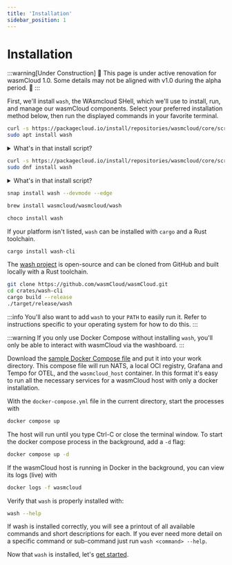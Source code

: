 ```yaml
---
title: 'Installation'
sidebar_position: 1
---
```



# Installation

:::warning[Under Construction]
🚧 This page is under active renovation for wasmCloud 1.0. Some details may not be aligned with v1.0 during the alpha period. 🚧
:::

First, we'll install `wash`, the WAsmcloud SHell, which we'll use to
install, run, and manage our wasmCloud components.
Select your preferred installation method below, then run the displayed commands in your favorite terminal.

<Tabs groupId="os" queryString>
  <TabItem value="ubuntudebian" label="Ubuntu/Debian" default>

```bash
curl -s https://packagecloud.io/install/repositories/wasmcloud/core/script.deb.sh | sudo bash
sudo apt install wash
```

<details>
<summary>What's in that install script?</summary>
It is always a good idea to inspect scripts before piping them directly into `sudo bash`.

Below are the contents of `script.deb.sh` for your verification.

```bash
#!/bin/bash

unknown_os ()
{
  echo "Unfortunately, your operating system distribution and version are not supported by this script."
  echo
  echo "You can override the OS detection by setting os= and dist= prior to running this script."
  echo "You can find a list of supported OSes and distributions on our website: https://packagecloud.io/docs#os_distro_version"
  echo
  echo "For example, to force Ubuntu Trusty: os=ubuntu dist=trusty ./script.sh"
  echo
  echo "Please email support@packagecloud.io and let us know if you run into any issues."
  exit 1
}

gpg_check ()
{
  echo "Checking for gpg..."
  if command -v gpg > /dev/null; then
    echo "Detected gpg..."
  else
    echo "Installing gnupg for GPG verification..."
    apt-get install -y gnupg
    if [ "$?" -ne "0" ]; then
      echo "Unable to install GPG! Your base system has a problem; please check your default OS's package repositories because GPG should work."
      echo "Repository installation aborted."
      exit 1
    fi
  fi
}

curl_check ()
{
  echo "Checking for curl..."
  if command -v curl > /dev/null; then
    echo "Detected curl..."
  else
    echo "Installing curl..."
    apt-get install -q -y curl
    if [ "$?" -ne "0" ]; then
      echo "Unable to install curl! Your base system has a problem; please check your default OS's package repositories because curl should work."
      echo "Repository installation aborted."
      exit 1
    fi
  fi
}

install_debian_keyring ()
{
  if [ "${os,,}" = "debian" ]; then
    echo "Installing debian-archive-keyring which is needed for installing "
    echo "apt-transport-https on many Debian systems."
    apt-get install -y debian-archive-keyring &> /dev/null
  fi
}


detect_os ()
{
  if [[ ( -z "${os}" ) && ( -z "${dist}" ) ]]; then
    # some systems dont have lsb-release yet have the lsb_release binary and
    # vice-versa
    if [ -e /etc/lsb-release ]; then
      . /etc/lsb-release

      if [ "${ID}" = "raspbian" ]; then
        os=${ID}
        dist=`cut --delimiter='.' -f1 /etc/debian_version`
      else
        os=${DISTRIB_ID}
        dist=${DISTRIB_CODENAME}

        if [ -z "$dist" ]; then
          dist=${DISTRIB_RELEASE}
        fi
      fi

    elif [ `which lsb_release 2>/dev/null` ]; then
      dist=`lsb_release -c | cut -f2`
      os=`lsb_release -i | cut -f2 | awk '{ print tolower($1) }'`

    elif [ -e /etc/debian_version ]; then
      # some Debians have jessie/sid in their /etc/debian_version
      # while others have '6.0.7'
      os=`cat /etc/issue | head -1 | awk '{ print tolower($1) }'`
      if grep -q '/' /etc/debian_version; then
        dist=`cut --delimiter='/' -f1 /etc/debian_version`
      else
        dist=`cut --delimiter='.' -f1 /etc/debian_version`
      fi

    else
      unknown_os
    fi
  fi

  if [ -z "$dist" ]; then
    unknown_os
  fi

  # remove whitespace from OS and dist name
  os="${os// /}"
  dist="${dist// /}"

  echo "Detected operating system as $os/$dist."
}

detect_apt_version ()
{
  apt_version_full=`apt-get -v | head -1 | awk '{ print $2 }'`
  apt_version_major=`echo $apt_version_full | cut -d. -f1`
  apt_version_minor=`echo $apt_version_full | cut -d. -f2`
  apt_version_modified="${apt_version_major}${apt_version_minor}0"

  echo "Detected apt version as ${apt_version_full}"
}

main ()
{
  detect_os
  curl_check
  gpg_check
  detect_apt_version

  # Need to first run apt-get update so that apt-transport-https can be
  # installed
  echo -n "Running apt-get update... "
  apt-get update &> /dev/null
  echo "done."

  # Install the debian-archive-keyring package on debian systems so that
  # apt-transport-https can be installed next
  install_debian_keyring

  echo -n "Installing apt-transport-https... "
  apt-get install -y apt-transport-https &> /dev/null
  echo "done."


  gpg_key_url="https://packagecloud.io/wasmCloud/core/gpgkey"
  apt_config_url="https://packagecloud.io/install/repositories/wasmCloud/core/config_file.list?os=${os}&dist=${dist}&source=script"

  apt_source_path="/etc/apt/sources.list.d/wasmCloud_core.list"
  apt_keyrings_dir="/etc/apt/keyrings"
  if [ ! -d "$apt_keyrings_dir" ]; then
    mkdir -p "$apt_keyrings_dir"
  fi
  gpg_keyring_path="$apt_keyrings_dir/wasmCloud_core-archive-keyring.gpg"
    gpg_key_path_old="/etc/apt/trusted.gpg.d/wasmCloud_core.gpg"

  echo -n "Installing $apt_source_path..."

  # create an apt config file for this repository
  curl -sSf "${apt_config_url}" > $apt_source_path
  curl_exit_code=$?

  if [ "$curl_exit_code" = "22" ]; then
    echo
    echo
    echo -n "Unable to download repo config from: "
    echo "${apt_config_url}"
    echo
    echo "This usually happens if your operating system is not supported by "
    echo "packagecloud.io, or this script's OS detection failed."
    echo
    echo "You can override the OS detection by setting os= and dist= prior to running this script."
    echo "You can find a list of supported OSes and distributions on our website: https://packagecloud.io/docs#os_distro_version"
    echo
    echo "For example, to force Ubuntu Trusty: os=ubuntu dist=trusty ./script.sh"
    echo
    echo "If you are running a supported OS, please email support@packagecloud.io and report this."
    [ -e $apt_source_path ] && rm $apt_source_path
    exit 1
  elif [ "$curl_exit_code" = "35" -o "$curl_exit_code" = "60" ]; then
    echo "curl is unable to connect to packagecloud.io over TLS when running: "
    echo "    curl ${apt_config_url}"
    echo "This is usually due to one of two things:"
    echo
    echo " 1.) Missing CA root certificates (make sure the ca-certificates package is installed)"
    echo " 2.) An old version of libssl. Try upgrading libssl on your system to a more recent version"
    echo
    echo "Contact support@packagecloud.io with information about your system for help."
    [ -e $apt_source_path ] && rm $apt_source_path
    exit 1
  elif [ "$curl_exit_code" -gt "0" ]; then
    echo
    echo "Unable to run: "
    echo "    curl ${apt_config_url}"
    echo
    echo "Double check your curl installation and try again."
    [ -e $apt_source_path ] && rm $apt_source_path
    exit 1
  else
    echo "done."
  fi

  echo -n "Importing packagecloud gpg key... "
  # import the gpg key
  curl -fsSL "${gpg_key_url}" | gpg --dearmor > ${gpg_keyring_path}
  # grant 644 permisions to gpg keyring path
  chmod 0644 "${gpg_keyring_path}"

  # move gpg key to old path if apt version is older than 1.1
  if [ "${apt_version_modified}" -lt 110 ]; then
    # move to trusted.gpg.d

    mv ${gpg_keyring_path} ${gpg_key_path_old}
    # grant 644 permisions to gpg key path
    chmod 0644 "${gpg_key_path_old}"

    # deletes the keyrings directory if it is empty
    if ! ls -1qA $apt_keyrings_dir | grep -q .;then
      rm -r $apt_keyrings_dir
    fi
    echo "Packagecloud gpg key imported to ${gpg_key_path_old}"
  else
    echo "Packagecloud gpg key imported to ${gpg_keyring_path}"
  fi
  echo "done."

  echo -n "Running apt-get update... "
  # update apt on this system
  apt-get update &> /dev/null
  echo "done."

  echo
  echo "The repository is setup! You can now install packages."
}

main
```

</details>

  </TabItem>
  <TabItem value="fedora" label="Fedora">

```bash
curl -s https://packagecloud.io/install/repositories/wasmcloud/core/script.rpm.sh | sudo bash
sudo dnf install wash
```

<details>
<summary>What's in that install script?</summary>
It is always a good idea to inspect scripts before piping them directly into `sudo bash`. Below are the contents of `script.rpm.sh` for your verification.

```bash
#!/bin/bash

unknown_os ()
{
  echo "Unfortunately, your operating system distribution and version are not supported by this script."
  echo
  echo "You can override the OS detection by setting os= and dist= prior to running this script."
  echo "You can find a list of supported OSes and distributions on our website: https://packagecloud.io/docs#os_distro_version"
  echo
  echo "For example, to force CentOS 6: os=el dist=6 ./script.sh"
  echo
  echo "Please email support@packagecloud.io and let us know if you run into any issues."
  exit 1
}

curl_check ()
{
  echo "Checking for curl..."
  if command -v curl > /dev/null; then
    echo "Detected curl..."
  else
    echo "Installing curl..."
    yum install -d0 -e0 -y curl
  fi
}


detect_os ()
{
  if [[ ( -z "${os}" ) && ( -z "${dist}" ) ]]; then
    if [ -e /etc/os-release ]; then
      . /etc/os-release
      os=${ID}
      if [ "${os}" = "poky" ]; then
        dist=`echo ${VERSION_ID}`
      elif [ "${os}" = "sles" ]; then
        dist=`echo ${VERSION_ID}`
      elif [ "${os}" = "opensuse" ]; then
        dist=`echo ${VERSION_ID}`
      elif [ "${os}" = "opensuse-leap" ]; then
        os=opensuse
        dist=`echo ${VERSION_ID}`
      elif [ "${os}" = "amzn" ]; then
        dist=`echo ${VERSION_ID}`
      else
        dist=`echo ${VERSION_ID} | awk -F '.' '{ print $1 }'`
      fi

    elif [ `which lsb_release 2>/dev/null` ]; then
      # get major version (e.g. '5' or '6')
      dist=`lsb_release -r | cut -f2 | awk -F '.' '{ print $1 }'`

      # get os (e.g. 'centos', 'redhatenterpriseserver', etc)
      os=`lsb_release -i | cut -f2 | awk '{ print tolower($1) }'`

    elif [ -e /etc/oracle-release ]; then
      dist=`cut -f5 --delimiter=' ' /etc/oracle-release | awk -F '.' '{ print $1 }'`
      os='ol'

    elif [ -e /etc/fedora-release ]; then
      dist=`cut -f3 --delimiter=' ' /etc/fedora-release`
      os='fedora'

    elif [ -e /etc/redhat-release ]; then
      os_hint=`cat /etc/redhat-release  | awk '{ print tolower($1) }'`
      if [ "${os_hint}" = "centos" ]; then
        dist=`cat /etc/redhat-release | awk '{ print $3 }' | awk -F '.' '{ print $1 }'`
        os='centos'
      elif [ "${os_hint}" = "scientific" ]; then
        dist=`cat /etc/redhat-release | awk '{ print $4 }' | awk -F '.' '{ print $1 }'`
        os='scientific'
      else
        dist=`cat /etc/redhat-release  | awk '{ print tolower($7) }' | cut -f1 --delimiter='.'`
        os='redhatenterpriseserver'
      fi

    else
      aws=`grep -q Amazon /etc/issue`
      if [ "$?" = "0" ]; then
        dist='6'
        os='aws'
      else
        unknown_os
      fi
    fi
  fi

  if [[ ( -z "${os}" ) || ( -z "${dist}" ) ]]; then
    unknown_os
  fi

  # remove whitespace from OS and dist name
  os="${os// /}"
  dist="${dist// /}"

  echo "Detected operating system as ${os}/${dist}."

  if [[ "$os" = "ol"  ||  "$os" = "el" ]] && [ $(($dist)) \> 7 ]; then
    _skip_pygpgme=1
  else
    _skip_pygpgme=0
  fi
}

finalize_yum_repo ()
{
  if [ "$_skip_pygpgme" = 0 ]; then
    echo "Installing pygpgme to verify GPG signatures..."
    yum install -y pygpgme --disablerepo="${repo_config_name}"
    pypgpme_check=`rpm -qa | grep -qw pygpgme`
    if [ "$?" != "0" ]; then
      echo
      echo "WARNING: "
      echo "The pygpgme package could not be installed. This means GPG verification is not possible for any RPM installed on your system. "
      echo "To fix this, add a repository with pygpgme. Usualy, the EPEL repository for your system will have this. "
      echo "More information: https://fedoraproject.org/wiki/EPEL#How_can_I_use_these_extra_packages.3F"
      echo

      # set the repo_gpgcheck option to 0
      sed -i'' 's/repo_gpgcheck=1/repo_gpgcheck=0/' /etc/yum.repos.d/$repo_config_name.repo
    fi
  fi

  echo "Installing yum-utils..."
  yum install -y yum-utils --disablerepo="${repo_config_name}"
  yum_utils_check=`rpm -qa | grep -qw yum-utils`
  if [ "$?" != "0" ]; then
    echo
    echo "WARNING: "
    echo "The yum-utils package could not be installed. This means you may not be able to install source RPMs or use other yum features."
    echo
  fi

  echo "Generating yum cache for ${repo_config_name}..."
  yum -q makecache -y --disablerepo='*' --enablerepo="${repo_config_name}"

  echo "Generating yum cache for ${repo_config_name}-source..."
  yum -q makecache -y --disablerepo='*' --enablerepo="${repo_config_name}-source"
}

finalize_zypper_repo ()
{
  zypper --gpg-auto-import-keys refresh $repo_config_name
  zypper --gpg-auto-import-keys refresh $repo_config_name-source
}


main ()
{
  repo_config_name=wasmCloud_core
  detect_os
  curl_check


  yum_repo_config_url="https://packagecloud.io/install/repositories/wasmCloud/core/config_file.repo?os=${os}&dist=${dist}&source=script"

  if [ "${os}" = "sles" ] || [ "${os}" = "opensuse" ]; then
    yum_repo_path=/etc/zypp/repos.d/$repo_config_name.repo
  else
    yum_repo_path=/etc/yum.repos.d/$repo_config_name.repo
  fi

  echo "Downloading repository file: ${yum_repo_config_url}"

  curl -sSf "${yum_repo_config_url}" > $yum_repo_path
  curl_exit_code=$?

  if [ "$curl_exit_code" = "22" ]; then
    echo
    echo
    echo -n "Unable to download repo config from: "
    echo "${yum_repo_config_url}"
    echo
    echo "This usually happens if your operating system is not supported by "
    echo "packagecloud.io, or this script's OS detection failed."
    echo
    echo "You can override the OS detection by setting os= and dist= prior to running this script."
    echo "You can find a list of supported OSes and distributions on our website: https://packagecloud.io/docs#os_distro_version"
    echo
    echo "For example, to force CentOS 6: os=el dist=6 ./script.sh"
    echo
    echo "If you are running a supported OS, please email support@packagecloud.io and report this."
    [ -e $yum_repo_path ] && rm $yum_repo_path
    exit 1
  elif [ "$curl_exit_code" = "35" -o "$curl_exit_code" = "60" ]; then
    echo
    echo "curl is unable to connect to packagecloud.io over TLS when running: "
    echo "    curl ${yum_repo_config_url}"
    echo
    echo "This is usually due to one of two things:"
    echo
    echo " 1.) Missing CA root certificates (make sure the ca-certificates package is installed)"
    echo " 2.) An old version of libssl. Try upgrading libssl on your system to a more recent version"
    echo
    echo "Contact support@packagecloud.io with information about your system for help."
    [ -e $yum_repo_path ] && rm $yum_repo_path
    exit 1
  elif [ "$curl_exit_code" -gt "0" ]; then
    echo
    echo "Unable to run: "
    echo "    curl ${yum_repo_config_url}"
    echo
    echo "Double check your curl installation and try again."
    [ -e $yum_repo_path ] && rm $yum_repo_path
    exit 1
  else
    echo "done."
  fi


  if [ "${os}" = "sles" ] || [ "${os}" = "opensuse" ]; then
    finalize_zypper_repo
  else
    finalize_yum_repo
  fi

  echo
  echo "The repository is setup! You can now install packages."
}

main
```

</details>

  </TabItem>
  <TabItem value="snap" label="Snap">

```bash
snap install wash --devmode --edge
```

  </TabItem>
  <TabItem value="mac" label="MacOS">

```bash
brew install wasmcloud/wasmcloud/wash
```

  </TabItem>
  <TabItem value="windows" label="Windows">

```powershell
choco install wash
```

  </TabItem>
  <TabItem value="rust" label="Rust">

If your platform isn't listed, `wash` can be installed with `cargo` and a Rust toolchain.

```bash
cargo install wash-cli
```

  </TabItem>
  <TabItem value="source" label="Source">

The [wash project](https://github.com/wasmCloud/wasmCloud/tree/main/crates/wash-cli) is open-source and can be cloned from
GitHub and built locally with a Rust toolchain.

```bash
git clone https://github.com/wasmCloud/wasmCloud.git
cd crates/wash-cli
cargo build --release
./target/release/wash
```

:::info
You'll also want to add `wash` to your `PATH` to easily run it. Refer to instructions specific to
your operating system for how to do this.
:::

  </TabItem>
  <TabItem value="docker" label="Docker Compose">

:::warning
If you only use Docker Compose without installing `wash`, you'll only be able to interact with
wasmCloud via the washboard.
:::

Download the [sample Docker Compose file](https://github.com/wasmCloud/wasmCloud/blob/main/examples/docker/docker-compose-full.yml) and put it into your work directory. This compose file will run NATS, a local OCI registry, Grafana and Tempo for OTEL, and the `wasmcloud_host` container. In this format it's easy to run all the necessary services for a wasmCloud host with only a docker installation.

With the `docker-compose.yml` file in the current directory, start the processes with

```bash
docker compose up
```

The host will run until you type Ctrl-C or close the terminal window. To start the docker compose process in the background, add a `-d` flag:

```bash
docker compose up -d
```

If the wasmCloud host is running in Docker in the background, you can view its logs (live) with

```bash
docker logs -f wasmcloud
```

  </TabItem>
</Tabs>

Verify that `wash` is properly installed with:

```bash
wash --help
```

If wash is installed correctly, you will see a printout of all available commands and short descriptions for each.
If you ever need more detail on a specific command or sub-command just run `wash <command> --help`.

Now that `wash` is installed, let's [get started](/docs/tour/hello-world).
